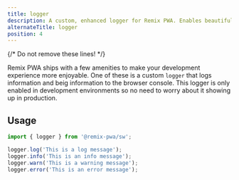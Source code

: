 ```yaml
---
title: logger
description: A custom, enhanced logger for Remix PWA. Enables beautiful logging in the browser console in only development environments.
alternateTitle: logger
position: 4
---
```

{/* Do not remove these lines! */}



Remix PWA ships with a few amenities to make your development experience more enjoyable. One of these is a custom `logger` that
logs information and beig information to the browser console. This logger is only enabled in development environments so no need to worry
about it showing up in production.

## Usage

```js
import { logger } from '@remix-pwa/sw';

logger.log('This is a log message');
logger.info('This is an info message');
logger.warn('This is a warning message');
logger.error('This is an error message');
```